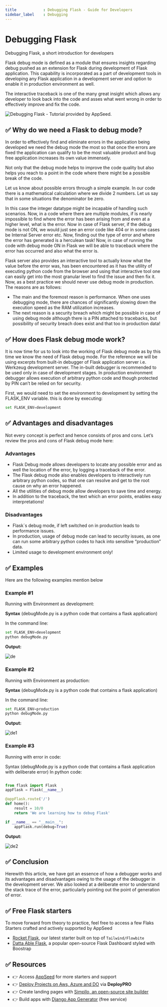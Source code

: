 ```yaml
---
title            : Debugging Flask - Guide for Developers
sidebar_label    : Debugging
---
```


# Debugging Flask

<SubHeading>Debugging Flask, a short introduction for developers</SubHeading>

Flask debug mode is defined as a module that ensures insights regarding debug pushed as an extension for Flask during development of Flask application. 
This capability is incorporated as a part of development tools in developing any Flask application in a development server and option to enable it in production environment as well. 

The interactive traceback is one of the many great insight which allows any developer to look back into the code and asses what went wrong in order to effectively improve and fix the code. 

![Debugging Flask - Tutorial provided by AppSeed.](https://user-images.githubusercontent.com/51070104/268566349-c41e65a5-2ab9-4b54-8cbc-350ab6da746c.png)

## ✅ Why do we need a Flask to debug mode?

In order to effectively find and eliminate errors in the application being developed we need the debug mode the most so that once the errors are fixed the application 
can qualify to be the most valuable product and bug free application increases its own value immensely. 

Not only that the debug mode helps to improve the code quality but also helps you reach to a point in the code where there might be a possible break of the code.

Let us know about possible errors through a simple example. In our code there is a mathematical calculation where we divide 2 numbers. Let us say that in some situations the denominator be zero. 

In this case the integer datatype might be incapable of handling such scenarios. Now, in a code where there are multiple modules, if is nearly impossible to find where the error has been arising from and even at a higher level, what is the error. Now in case of Flask server, if the debug mode is not ON, we would just see an error code like 404 or in some cases be Internal Server error etc. Now, finding out the type of error and where the error has generated is a herculean task! Now, in case of running the code with debug mode ON in Flask we will be able to traceback where the error has occurred and also what the error is.

Flask server also provides an interactive tool to actually know what the value before the error was, has been encountered as it has the utility of executing python code from the browser and using that interactive tool one can easily get into the most granular level to find the issue and then fix it. Now, as a best practice we should never use debug mode in production. The reasons are as follows:

- The main and the foremost reason is performance. When one uses debugging mode, there are chances of significantly slowing down the execution speed as the RAM utilization increases.
- The next reason is a security breach which might be possible in case of using debug mode although there is a PIN attached to tracebacks, but possibility of security breach does exist and that too in production data!

## ✅ How does Flask debug mode work?

It is now time for us to look into the working of Flask debug mode as by this time we know the need of Flask debug mode. For the reference we will be using excerpts from built-in debugger of Flask application server i.e. Werkzeug development server. The in-built debugger is recommended to be used only in case of development stages. In production environment debugger allows execution of arbitrary python code and though protected by PIN can’t be relied on for security.

First, we would need to set the environment to development by setting the FLASK_ENV variable. this is done by executing:

```python
set FLASK_ENV=development
```

## ✅ Advantages and disadvantages

Not every concept is perfect and hence consists of pros and cons. Let’s review the pros and cons of Flask debug mode here:

### Advantages

- Flask Debug mode allows developers to locate any possible error and as well the location of the error, by logging a traceback of the error.
- The Flask debug mode also enables developers to interactively run arbitrary python codes, so that one can resolve and get to the root cause on why an error happened.
- All the utilities of debug mode allow developers to save time and energy.
- In addition to the traceback, the text which an error points, enables easy interpretations!

### Disadvantages

- Flask`s debug mode, if left switched on in production leads to performance issues.
- In production, usage of debug mode can lead to security issues, as one can run some arbitrary python codes to hack into sensitive “production” data.
- Limited usage to development environment only!

## ✅ Examples

Here are the following examples mention below

### Example #1

Running with Environment as development:

**Syntax** (debugMode.py is a python code that contains a flask application)

In the command line:

```python
set FLASK_ENV=development
python debugMode.py
```
**Output:**

![de](https://github.com/app-generator/docs/assets/150575074/4ec54cbc-11df-4a04-a4c4-9d24a4ec62ea)

### Example #2

Running with Environment as production:

**Syntax** (debugMode.py is a python code that contains a flask application)

In the command line:

```python
set FLASK_ENV=production
python debugMode.py
```

**Output:**

![de1](https://github.com/app-generator/docs/assets/150575074/0f131c2a-01a1-4823-befc-8d7850de1b7e)

### Example #3

Running with error in code:


Syntax (debugMode.py is a python code that contains a flask application with deliberate error)
In python code:

```python

from flask import Flask
appFlask = Flask(__name__)

@appFlask.route('/')
def home():
    result = 10/0
    return 'We are learning how to debug Flask'

if __name__ == "__main__":
    appFlask.run(debug=True)
```

**Output:**

![de2](https://github.com/app-generator/docs/assets/150575074/57c754c6-1922-4601-93a9-cb11eb88194c)

## ✅ Conclusion

Herewith this article, we have got an essence of how a debugger works and its advantages and disadvantages owing to the usage of the debugger in the development server. 
We also looked at a deliberate error to understand the stack trace of the error, particularly pointing out the point of generation of error.

## ✅ Free Flask starters

To move forward from theory to practice, feel free to access a few Flaks Starters crafted and actively supported by AppSeed

- [Rocket Flask](https://appseed.us/product/rocket/flask/), our latest starter built on top of `Tailwind/Flowbite` 
- [Datta Able Flask](https://appseed.us/product/datta-able/flask/), a popular open-source Flask Dashboard styled with Boostrap


## ✅ Resources

- 👉 Access [AppSeed](https://appseed.us/) for more starters and support 
- 👉 [Deploy Projects on Aws, Azure and DO](https://www.docs.deploypro.dev/) via **DeployPRO**
- 👉 Create landing pages with [Simpllo, an open-source site builder](https://www.simpllo.com/)
- 👉 Build apps with [Django App Generator](https://app-generator.dev/django/) (free service)
